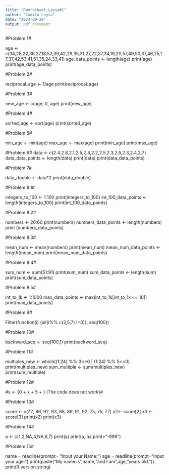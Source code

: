 ---
title: "RWorksheet_Leysa#1"
author: "Camilo Leysa"
date: "2024-09-20"
output: pdf_document
---
#Problem 1#

age <- c(34,28,22,36,27,18,52,39,42,29,35,31,27,22,37,34,19,20,57,49,50,37,46,25,17,37,42,53,41,51,35,24,33,41)
age_data_points <- length(age)
print(age)
print(age_data_points)

#Problem 2#

reciprocal_age <- 1/age
print(reciprocal_age)

#Problem 3#

new_age <- c(age, 0, age)
print(new_age)

#Problem 4#

sorted_age <- sort(age)
print(sorted_age)

#Problem 5#

min_age <- min(age)
max_age <- max(age)
print(min_age)
print(max_age)

#Problem 6#
data <- c(2.4,2.8,2.1,2.5,2.4,2.2,2.5,2.3,2.5,2.3,2.4,2.7)
data_data_points <- length(data)
print(data)
print(data_data_points)

#Problem 7#

data_double <- data*2
print(data_double)

#Problem 8.1#

integers_to_100 <- 1:100
print(integers_to_100)
int_100_data_points <- length(integers_to_100)
print(int_100_data_points)

#Problem 8.2#

numbers <- 20:60
print(numbers)
numbers_data_points <- length(numbers)
print  (numbers_data_points)

#Problem 8.3#

mean_num <- mean(numbers)
print(mean_num)
mean_num_data_points <- length(mean_num)
print(mean_num_data_points)

#Problem 8.4#

sum_num <- sum(51:91)
print(sum_num)
sum_data_points <- length(sum)
print(sum_data_points)

#Problem 8.5#

int_to_1k <- 1:1000
max_data_points <- max(int_to_1k[int_to_1k <= 10])
print(max_data_points)

#Problem 9#

Filter(function(i) {all(i%% c(3,5,7) !=0)}, seq(100))

#Problem 10#

backward_seq <- seq(100,1)
print(backward_seq)

#Problem 11#

multiples_new <- which((1:24) %% 3==0 | (1:24) %% 5==0)
print(multiples_new)
sum_multiple <- sum(multiples_new)
print(sum_multiple)

#Problem 12#

#x <- {0 + x + 5 + } (The code does not work)#

#Problem 13#

score <- c(72, 86, 92, 63, 88, 89, 91, 92, 75, 75, 77)
x2<- score[2]
x3 <- score[3]
print(x2)
print(x3)

#Problem 14#

a <- c(1,2,NA,4,NA,6,7)
print(a)
print(a, na.print="-999")

#Problem 15#

name = readline(prompt= "Input your Name: ")
age = readline(prompt="Input your age: ")
print(paste("My name is ",name,"and I am",age,"years old."))
print(R.version.string)
